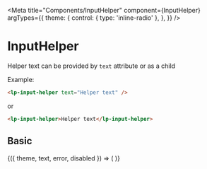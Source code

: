 


<Meta
  title="Components/InputHelper"
  component={InputHelper}
  argTypes={{
    theme: {
      control: { type: 'inline-radio' },
    },
  }}
/>

# InputHelper

<ArgsTable of={InputHelper} />

Helper text can be provided by `text` attribute or as a child

Example:
```html
<lp-input-helper text="Helper text" />
```
or
```html
<lp-input-helper>Helper text</lp-input-helper>
```

## Basic

<Canvas>
  <Story
    name="Basic"
    args={{
      theme: 'dark',
      text: 'Helper text',
      error: false,
      disabled: false,
    }}
  >
    {({ theme, text, error, disabled }) => (
      <lp-input-helper
        theme={theme === 'dark' ? undefined : theme}
        text={text}
        error={error === false ? undefined : error}
        disabled={disabled === false ? undefined : disabled}
      />
    )}
  </Story>
</Canvas>
